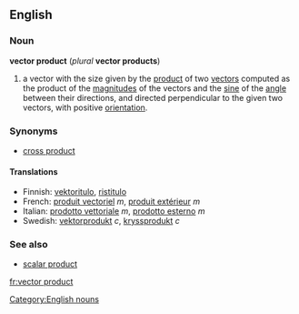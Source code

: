 ==English==
===Noun===
'''vector product''' (''plural'' '''vector products''')

#{{vector}} a vector with the size given by the [[product]] of two [[vector]]s computed as the product of the [[magnitude]]s of the vectors and the [[sine]] of the [[angle]] between their directions, and directed perpendicular to the given two vectors, with positive [[orientation]].

===Synonyms===
*[[cross product]]

====Translations====
*Finnish: [[vektoritulo]], [[ristitulo]]
*French: [[produit vectoriel]] ''m'', [[produit extérieur]] ''m''
*Italian: [[prodotto vettoriale]] ''m'', [[prodotto esterno]] ''m''
*Swedish: [[vektorprodukt]] ''c'', [[kryssprodukt]] ''c''

===See also===
*[[scalar product]]

[[Category:English nouns]]

[[fr:vector product]]